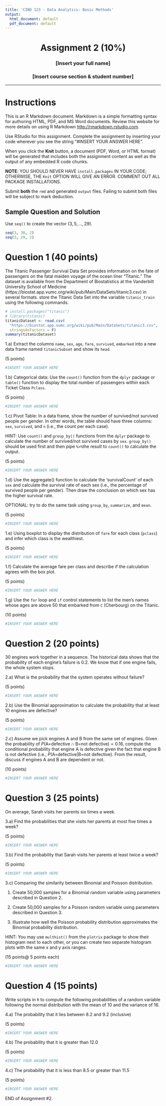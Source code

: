 ---
title: 'CIND 123 - Data Analytics: Basic Methods'
output:
  html_document: default
  pdf_document: default
---
<center> <h1> Assignment 2 (10%) </h1> </center>
<center> <h3> [Insert your full name] </h3> </center>
<center> <h3> [Insert course section & student number] </h3> </center>
---

# Instructions 


This is an R Markdown document. Markdown is a simple formatting syntax for authoring HTML, PDF, and MS Word documents. Review this website for more details on using R Markdown <http://rmarkdown.rstudio.com>.

Use RStudio for this assignment. Complete the assignment by inserting your  \texttt{R} code wherever you see the string "#INSERT YOUR ANSWER HERE".

When you click the **Knit** button, a document (PDF, Word, or HTML format) will be generated that includes both the assignment content as well as the output of any embedded R code chunks.

**NOTE**: YOU SHOULD NEVER HAVE `install.packages` IN YOUR CODE; OTHERWISE, THE `Knit` OPTION WILL GIVE AN ERROR. COMMENT OUT ALL PACKAGE INSTALLATIONS.

Submit **both**  the `rmd` and generated `output` files. Failing to submit both files will be subject to mark deduction.  

## Sample Question and Solution

Use `seq()` to create the vector $(3, 5, \dots, 29)$.

```{r}
seq(3, 30, 2)
seq(3, 29, 2)
```




# Question 1 (40 points)

The Titanic Passenger Survival Data Set provides information on the fate of passengers on the fatal maiden voyage of the ocean liner "Titanic." The dataset is available from the Department of Biostatistics at the Vanderbilt University School of Medicine (https://biostat.app.vumc.org/wiki/pub/Main/DataSets/titanic3.csv) in several formats. store the Titanic Data Set into the variable `titanic_train` using the following commands. 


```{r}
# install.packages("titanic")
# library(titanic)
titanicDataset <- read.csv(
  "https://biostat.app.vumc.org/wiki/pub/Main/DataSets/titanic3.csv",
  stringsAsFactors = F)
summary(titanicDataset)
```

1.a) Extract the columns `name`, `sex`, `age`, `fare`, `survived`, `embarked` into a new data frame named `titanicSubset` and show its `head`. 

(5 points)

```{r}
#INSERT YOUR ANSWER HERE
```

1.b) 
Categorical data: Use the `count()` function from the `dplyr` package or `table()` function to display the total number of passengers within each Ticket Class `Pclass`.    

(5 points)
```{r}
#INSERT YOUR ANSWER HERE
```


1.c) Pivot Table: In a data frame, show the number of survived/not survived people per gender. In other words, the table should have three columns: `sex`, `survived`, and `n` (i.e., the count per each case).

HINT: Use `count()` and `group_by()` functions from the `dplyr` package to calculate the number of survived/not survived cases by `sex`. `group_by()` should be used first and then pipe `%>%`the result to `count()` to calculate the output. 

(5 points)
```{r}
#INSERT YOUR ANSWER HERE
```


1.d) Use the aggregate() function to calculate the 'survivalCount' of each `sex` and calculate the survival rate of each sex (i.e., the percentage of survived people per gender). Then draw the conclusion on which sex has the higher survival rate. 

OPTIONAL: try to do the same task using `group_by`, `summarize`, and `mean`.

 (5 points)
```{r}
#INSERT YOUR ANSWER HERE
```


1.e) Using boxplot to display the distribution of `fare` for each class (`pclass`) and infer which class is the wealthiest.

(5 points)
```{r}
#INSERT YOUR ANSWER HERE
```


1.f)
Calculate the average fare per class and describe if the calculation agrees with the box plot.

(5 points)
```{r}
#INSERT YOUR ANSWER HERE
```


1.g) Use the `for` loop and `if` control statements to list the men's names whose ages are above 50 that embarked from `C` (Cherbourg) on the Titanic. 

 (10 points)
```{r}
#INSERT YOUR ANSWER HERE
```




# Question 2 (20 points)

30 engines work together in a sequence. The historical data shows that the probability of each engine's failure is 0.2. We know that if one engine fails, the whole system stops.

2.a)  What is the probability that the system operates without failure? 

(5 points)
```{r}
#INSERT YOUR ANSWER HERE
```

2.b) Use the Binomial approximation to calculate the probability that at least 10 engines are defective?

(5 points)
```{r}
#INSERT YOUR ANSWER HERE
```

2.c) Assume we pick engines A and B from the same set of engines. Given the probability of $P(\text{A=defective} \cap \text{B=not defective})=0.16$, compute the conditional probability that engine A is defective given the fact that engine B is not defective (i.e., $P(\text{A=defective}|\text{B=not defective})$. From the result, discuss if engines A and B are dependent or not.

(10 points)
```{r}
#INSERT YOUR ANSWER HERE
```


# Question 3 (25 points)

On average, Sarah visits her parents six times a week. 

3.a) Find the probabilities that she visits her parents at most five times a week? 

(5 points)
```{r}
#INSERT YOUR ANSWER HERE
```


3.b) Find the probability that Sarah visits her parents at least twice a week?

(5 points)
```{r}
#INSERT YOUR ANSWER HERE
```


3.c)
Comparing the similarity between Binomial and Poisson distribution.

1) Create 50,000 samples for a Binomial random variable using parameters described in Question 2.

2) Create 50,000 samples for a Poisson random variable using parameters described in Question 3.

3) Illustrate how well the Poisson probability distribution approximates the Binomial probability distribution.

HINT: You may use `multhist()` from the `plotrix` package to show their histogram next to each other, or you can create two separate histogram plots with the same x and y axis ranges. 

(15 points@ 5 points each)
```{r}
#INSERT YOUR ANSWER HERE
```




# Question 4 (15 points)

Write scripts in $\texttt{R}$ to compute the following probabilities of a random variable following the normal distribution with the mean of 10 and the variance of 16.

4.a) The probability that it lies between 8.2 and 9.2 (inclusive)

(5 points)
```{r}
#INSERT YOUR ANSWER HERE
```


4.b) The probability that it is greater than 12.0

(5 points)
```{r}
#INSERT YOUR ANSWER HERE
```


4.c) The probability that it is less than 8.5 or greater than 11.5

(5 points)
```{r}
#INSERT YOUR ANSWER HERE
```


END of Assignment #2.